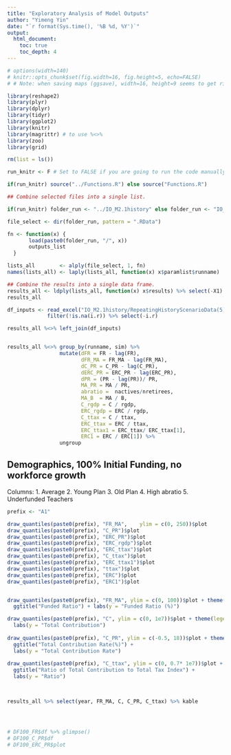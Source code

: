 ```yaml
---
title: "Exploratory Analysis of Model Outputs"
author: "Yimeng Yin"
date: "`r format(Sys.time(), '%B %d, %Y')`"
output: 
  html_document:
    toc: true
    toc_depth: 4
---
```



```r

# options(width=140)
# knitr::opts_chunk$set(fig.width=16, fig.height=5, echo=FALSE)
# # Note: when saving maps (ggsave), width=16, height=9 seems to get rid of white space

```


```r
library(reshape2)
library(plyr)
library(dplyr)
library(tidyr)
library(ggplot2)
library(knitr)
library(magrittr) # to use %<>%
library(zoo)
library(grid)

rm(list = ls())

run_knitr <- F # Set to FALSE if you are going to run the code manually.

if(run_knitr) source("../Functions.R") else source("Functions.R")

```


```r
## Combine selected files into a single list.

if(run_knitr) folder_run <- "../IO_M2.1history" else folder_run <- "IO_M2.1history"

file_select <- dir(folder_run, pattern = ".RData")

fn <- function(x) {
       load(paste0(folder_run, "/", x))
       outputs_list
  }

lists_all        <- alply(file_select, 1, fn)
names(lists_all) <- laply(lists_all, function(x) x$paramlist$runname)

## Combine the results into a single data frame.
results_all <- ldply(lists_all, function(x) x$results) %>% select(-X1)
results_all

df_inputs <- read_excel("IO_M2.1history/RepeatingHistoryScenarioData(5).xlsx", sheet="RData", skip=1) %>% 
             filter(!is.na(i.r)) %>% select(-i.r)

results_all %<>% left_join(df_inputs) 



```


```r
results_all %<>% group_by(runname, sim) %>% 
                 mutate(dFR = FR - lag(FR),
                        dFR_MA = FR_MA - lag(FR_MA),
                        dC_PR = C_PR - lag(C_PR),
                        dERC_PR = ERC_PR - lag(ERC_PR),
                        dPR = (PR - lag(PR))/ PR,
                        MA_PR = MA / PR,
                        abratio =  nactives/nretirees,
                        MA_B  = MA / B,
                        C_rgdp = C / rgdp,
                        ERC_rgdp = ERC / rgdp,
                        C_ttax = C / ttax,
                        ERC_ttax = ERC / ttax,
                        ERC_ttax1 = ERC_ttax/ ERC_ttax[1],
                        ERC1 = ERC / ERC[1]) %>% 
                 ungroup

```


## Demographics, 100% Initial Funding, no workforce growth

Columns:
1.	Average
2.	Young Plan
3.	Old Plan
4.	High abratio
5.	Underfunded Teachers

```r

prefix <- "A1"

draw_quantiles(paste0(prefix), "FR_MA",    ylim = c(0, 250))$plot
draw_quantiles(paste0(prefix), "C_PR")$plot
draw_quantiles(paste0(prefix), "ERC_PR")$plot
draw_quantiles(paste0(prefix), "ERC_rgdp")$plot
draw_quantiles(paste0(prefix), "ERC_ttax")$plot
draw_quantiles(paste0(prefix), "C_ttax")$plot
draw_quantiles(paste0(prefix), "ERC_ttax1")$plot
draw_quantiles(paste0(prefix), "ttax")$plot
draw_quantiles(paste0(prefix), "ERC")$plot
draw_quantiles(paste0(prefix), "ERC1")$plot


draw_quantiles(paste0(prefix), "FR_MA", ylim = c(0, 100))$plot + theme(legend.position="none") +  
  ggtitle("Funded Ratio") + labs(y = "Funded Ratio (%)")

draw_quantiles(paste0(prefix), "C", ylim = c(0, 1e7))$plot + theme(legend.position="none") + ggtitle("Total Contribution") + 
  labs(y = "Total Contribution")
  
draw_quantiles(paste0(prefix), "C_PR", ylim = c(-0.5, 18))$plot + theme(legend.position="none")+ 
  ggtitle("Total Contribution Rate(%)") + 
  labs(y = "Total Contribution Rate")
  
draw_quantiles(paste0(prefix), "C_ttax", ylim = c(0, 0.7* 1e7))$plot + theme(legend.position="none") + 
  ggtitle("Ratio of Total Contribution to Total Tax Index") + 
  labs(y = "Ratio")
  


results_all %>% select(year, FR_MA, C, C_PR, C_ttax) %>% kable




# DF100_FR$df %>% glimpse()
# DF100_C_PR$df
# DF100_ERC_PR$plot

```

















